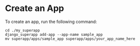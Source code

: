 # Create an App

To create an app, run the following command:

```shell
cd ./my_superapp
django_superapp add-app --app-name sample_app
mv superapp/apps/sample_app superapp/apps/your_app_name_here
```

